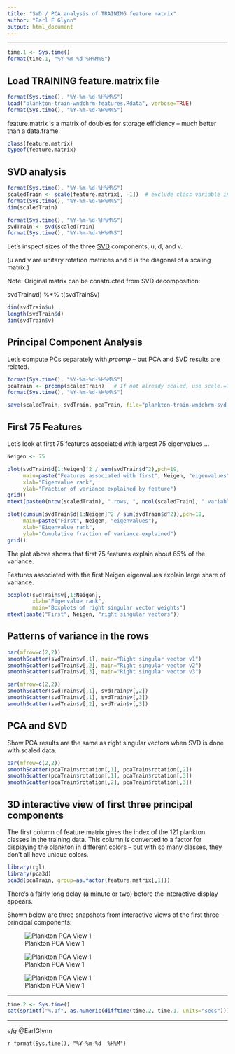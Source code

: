 ```yaml
---
title: "SVD / PCA analysis of TRAINING feature matrix"
author: "Earl F Glynn"
output: html_document
---
```


*****

```r
time.1 <- Sys.time()
format(time.1, "%Y-%m-%d-%H%M%S")
```

## Load TRAINING feature.matrix file

```r
format(Sys.time(), "%Y-%m-%d-%H%M%S")
load("plankton-train-wndchrm-features.Rdata", verbose=TRUE)
format(Sys.time(), "%Y-%m-%d-%H%M%S")
```

feature.matrix is a matrix of doubles for storage efficiency -- much better than a data.frame.

```r
class(feature.matrix)
typeof(feature.matrix)
```

## SVD analysis

```r
format(Sys.time(), "%Y-%m-%d-%H%M%S")
scaledTrain <- scale(feature.matrix[, -1])  # exclude class variable in first column
format(Sys.time(), "%Y-%m-%d-%H%M%S")
dim(scaledTrain)

format(Sys.time(), "%Y-%m-%d-%H%M%S")
svdTrain <- svd(scaledTrain)
format(Sys.time(), "%Y-%m-%d-%H%M%S")
```

Let's inspect sizes of the three [SVD](http://en.wikipedia.org/wiki/Singular_value_decomposition) components, u, d, and v.

(u and v are unitary rotation matrices and d is the diagonal of a scaling matrix.)

Note:  Original matrix can be constructed from SVD decomposition:

svdTrain$u %*% diag(svdTrain$d) %*% t(svdTrain$v) 

```r
dim(svdTrain$u)
length(svdTrain$d)
dim(svdTrain$v)
```

## Principal Component Analysis

Let's compute PCs separately with *prcomp* -- but PCA and SVD results are related.

```r
format(Sys.time(), "%Y-%m-%d-%H%M%S")
pcaTrain <- prcomp(scaledTrain)   # If not already scaled, use scale.=TRUE
format(Sys.time(), "%Y-%m-%d-%H%M%S")
```

```r
save(scaledTrain, svdTrain, pcaTrain, file="plankton-train-wndchrm-svd-pca.Rdata")
```

## First 75 Features

Let's look at first 75 features associated with largest 75 eigenvalues ...

```r
Neigen <- 75
```

```r
plot(svdTrain$d[1:Neigen]^2 / sum(svdTrain$d^2),pch=19,
     main=paste("Features associated with first", Neigen, "eigenvalues"),
     xlab="Eigenvalue rank",
     ylab="Fraction of variance explained by feature")
grid()
mtext(paste0(nrow(scaledTrain), " rows, ", ncol(scaledTrain), " variables"))

plot(cumsum(svdTrain$d[1:Neigen]^2 / sum(svdTrain$d^2)),pch=19,
     main=paste("First", Neigen, "eigenvalues"),
     xlab="Eigenvalue rank",
     ylab="Cumulative fraction of variance explained")
grid()
```

The plot above shows that first 75 features explain about 65% of the variance.

Features associated with the first Neigen eigenvalues explain large share of variance.

```r
boxplot(svdTrain$v[,1:Neigen],
        xlab="Eigenvalue rank",
        main="Boxplots of right singular vector weights")
mtext(paste("First", Neigen, "right singular vectors"))
```

## Patterns of variance in the rows

```r
par(mfrow=c(2,2))
smoothScatter(svdTrain$v[,1], main="Right singular vector v1")
smoothScatter(svdTrain$v[,2], main="Right singular vector v2")
smoothScatter(svdTrain$v[,3], main="Right singular vector v3")

par(mfrow=c(2,2))
smoothScatter(svdTrain$v[,1], svdTrain$v[,2])
smoothScatter(svdTrain$v[,1], svdTrain$v[,3])
smoothScatter(svdTrain$v[,2], svdTrain$v[,3])
```

## PCA and SVD

Show PCA results are the same as right singular vectors when SVD is done with scaled data.

```r
par(mfrow=c(2,2))
smoothScatter(pcaTrain$rotation[,1], pcaTrain$rotation[,2])
smoothScatter(pcaTrain$rotation[,1], pcaTrain$rotation[,3])
smoothScatter(pcaTrain$rotation[,2], pcaTrain$rotation[,3])  
```

## 3D interactive view of first three principal components 

The first column of feature.matrix gives the index of the 121 plankton classes in the training data.  This column is converted to a factor for displaying the plankton in different colors -- but with so many classes, they don't all have unique colors.

```r
library(rgl)
library(pca3d)
pca3d(pcaTrain, group=as.factor(feature.matrix[,1]))
```

There's a fairly long delay (a minute or two) before the interactive display appears.  

Shown below are three snapshots from interactive views of the first three principal components:

![Plankton PCA View 1](figures/plankton-wndchrm-features-PCA-view1.png)

![Plankton PCA View 1](figures/plankton-wndchrm-features-PCA-view2.png)

![Plankton PCA View 1](figures/plankton-wndchrm-features-PCA-view3.png)

*****

```r
time.2 <- Sys.time()
cat(sprintf("%.1f", as.numeric(difftime(time.2, time.1, units="secs"))), " secs\n")
```

*****

*efg* @EarlGlynn

`r format(Sys.time(), "%Y-%m-%d  %H%M")`

